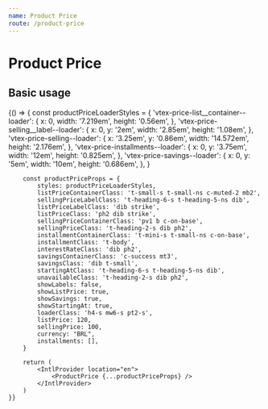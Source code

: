 ```yaml
---
name: Product Price
route: /product-price
---
```



# Product Price

<PropsTable of={ProductPrice} />

## Basic usage

<Playground>
    {() => {
        const productPriceLoaderStyles = {
            'vtex-price-list__container--loader': {
            x: 0,
            width: '7.219em',
            height: '0.56em',
            },
            'vtex-price-selling__label--loader': {
            x: 0,
            y: '2em',
            width: '2.85em',
            height: '1.08em',
            },
            'vtex-price-selling--loader': {
            x: '3.25em',
            y: '0.86em',
            width: '14.572em',
            height: '2.176em',
            },
            'vtex-price-installments--loader': {
            x: 0,
            y: '3.75em',
            width: '12em',
            height: '0.825em',
            },
            'vtex-price-savings--loader': {
            x: 0,
            y: '5em',
            width: '10em',
            height: '0.686em',
            },
        }

        const productPriceProps = {
            styles: productPriceLoaderStyles,
            listPriceContainerClass: 't-small-s t-small-ns c-muted-2 mb2',
            sellingPriceLabelClass: 't-heading-6-s t-heading-5-ns dib',
            listPriceLabelClass: 'dib strike',
            listPriceClass: 'ph2 dib strike',
            sellingPriceContainerClass: 'pv1 b c-on-base',
            sellingPriceClass: 't-heading-2-s dib ph2',
            installmentContainerClass: 't-mini-s t-small-ns c-on-base',
            installmentClass: 't-body',
            interestRateClass: 'dib ph2',
            savingsContainerClass: 'c-success mt3',
            savingsClass: 'dib t-small',
            startingAtClass: 't-heading-6-s t-heading-5-ns dib',
            unavailableClass: 't-heading-2-s dib ph2',
            showLabels: false,
            showListPrice: true,
            showSavings: true,
            showStartingAt: true,
            loaderClass: 'h4-s mw6-s pt2-s',
            listPrice: 120,
            sellingPrice: 100,
            currency: "BRL",
            installments: [],
        }

        return (
            <IntlProvider location="en">
                <ProductPrice {...productPriceProps} />
            </IntlProvider>
        )
    }}
</Playground>
